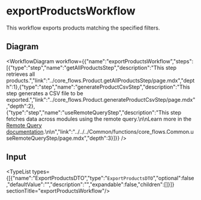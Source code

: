 
# exportProductsWorkflow

This workflow exports products matching the specified filters.

## Diagram

<WorkflowDiagram workflow={{"name":"exportProductsWorkflow","steps":[{"type":"step","name":"getAllProductsStep","description":"This step retrieves all products.","link":"../core_flows.Product.getAllProductsStep/page.mdx","depth":1},{"type":"step","name":"generateProductCsvStep","description":"This step generates a CSV file to be exported.","link":"../core_flows.Product.generateProductCsvStep/page.mdx","depth":2},{"type":"step","name":"useRemoteQueryStep","description":"This step fetches data across modules using the remote query.\n\nLearn more in the [Remote Query documentation](https://docs.medusajs.com/v2/advanced-development/modules/remote-query).\n\n","link":"../../../Common/functions/core_flows.Common.useRemoteQueryStep/page.mdx","depth":3}]}} />

## Input

<TypeList types={[{"name":"ExportProductsDTO","type":"`ExportProductsDTO`","optional":false,"defaultValue":"","description":"","expandable":false,"children":[]}]}  sectionTitle="exportProductsWorkflow"/>
